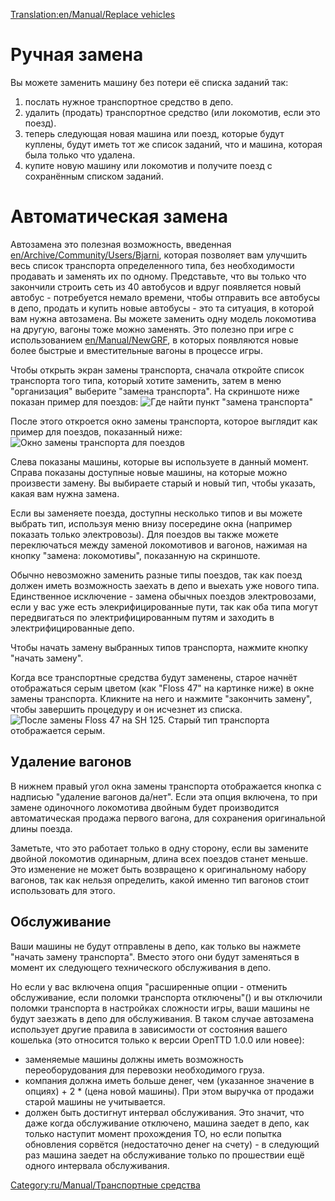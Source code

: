 [[Translation:en/Manual/Replace vehicles]]
{{ru/Manual/Tutorial/Учебник}}
= Ручная замена =
Вы можете заменить машину без потери её списка заданий так:
#послать нужное транспортное средство в депо.
#удалить (продать) транспортное средство (или локомотив, если это поезд).
#теперь следующая новая машина или поезд, которые будут куплены, будут иметь тот же список заданий, что и машина, которая была только что удалена.
#купите новую машину или локомотив и получите поезд с сохранённым списком заданий.

= Автоматическая замена =

Автозамена это полезная возможность, введенная [[en/Archive/Community/Users/Bjarni]], которая позволяет вам улучшить весь список транспорта определенного типа, без необходимости продавать и заменять их по одному. Представьте, что вы только что закончили строить сеть из 40 автобусов и вдруг появляется новый автобус - потребуется немало времени, чтобы отправить все автобусы в депо, продать и купить новые автобусы - это та ситуация, в которой вам нужна автозамена. Вы можете заменить одну модель локомотива на другую, вагоны тоже можно заменять. Это полезно при игре с использованием [[en/Manual/NewGRF]], в которых появляются новые более быстрые и вместительные вагоны в процессе игры.

Чтобы открыть экран замены транспорта, сначала откройте список транспорта того типа, который хотите заменить, затем в меню "организация" выберите "замена транспорта". На скриншоте ниже показан пример для поездов:
[[File:en/Manual/ManageList.png|frame|none|Где найти пункт "замена транспорта"]]

После этого откроется окно замены транспорта, которое выглядит как пример для поездов, показанный ниже:
[[File:en/Manual/ReplaceTrain.png|frame|none|Окно замены транспорта для поездов]]


Слева показаны машины, которые вы используете в данный момент. Справа показаны доступные новые машины, на которые можно произвести замену. Вы выбираете старый и новый тип, чтобы указать, какая вам нужна замена.

Если вы заменяете поезда, доступны несколько типов и вы можете выбрать тип, используя меню внизу посередине окна (например показать только электровозы). Для поездов вы также можете переключаться между заменой локомотивов и вагонов, нажимая на кнопку "замена: локомотивы", показанную на скриншоте.

Обычно невозможно заменить разные типы поездов, так как поезд должен иметь возможность заехать в депо и выехать уже нового типа. Единственное исключение - замена обычных поездов электровозами, если у вас уже есть элекрифицированные пути, так как оба типа могут передвигаться по электрифицированным путям и заходить в электрифицированные депо.

Чтобы начать замену выбранных типов транспорта, нажмите кнопку "начать замену".

Когда все транспортные средства будут заменены, старое начнёт отображаться серым цветом (как "Floss 47" на картинке ниже) в окне замены транспорта. Кликните на него и нажмите "закончить замену", чтобы завершить процедуру и он исчезнет из списка.
[[File:en/Manual/ReplaceTrain2.png|frame|none|После замены ''Floss 47'' на ''SH 125''. Старый тип транспорта отображается серым.]]


==Удаление вагонов==
В нижнем правый угол окна замены транспорта отображается кнопка с надписью "удаление вагонов да/нет". Если эта опция включена, то при замене одиночного локомотива двойным будет производится автоматическая продажа первого вагона, для сохранения оригинальной длины поезда.

Заметьте, что это работает только в одну сторону, если вы замените двойной локомотив одинарным, длина всех поездов станет меньше. Это изменение не может быть возвращено к оригинальному набору вагонов, так как нельзя определить, какой именно тип вагонов стоит использовать для этого.

==Обслуживание==
Ваши машины не будут отправлены в депо, как только вы нажмете "начать замену транспорта". Вместо этого они будут заменяться в момент их следующего технического обслуживания в депо.

Но если у вас включена опция "расширенные опции - отменить обслуживание, если поломки транспорта отключены"() и вы отключили поломки транспорта в настройках сложности игры, ваши машины не будут заезжать в депо для обслуживания. В таком случае автозамена использует другие правила в зависимости от состояния вашего кошелька (это относится только к версии OpenTTD 1.0.0 или новее):
* заменяемые машины должны иметь возможность переоборудования для перевозки необходимого груза.
* компания должна иметь больше денег, чем (указанное значение в опциях) + 2 * (цена новой машины). При этом выручка от продажи старой машины не учитывается.
* должен быть достигнут интервал обслуживания. Это значит, что даже когда обслуживание отключено, машина заедет в депо, как только наступит момент прохождения ТО, но если попытка обновления сорвётся (недостаточно денег на счету) - в следующий раз машина заедет на обслуживание только по прошествии ещё одного интервала обслуживания.


[[Category:ru/Manual/Транспортные средства]]
